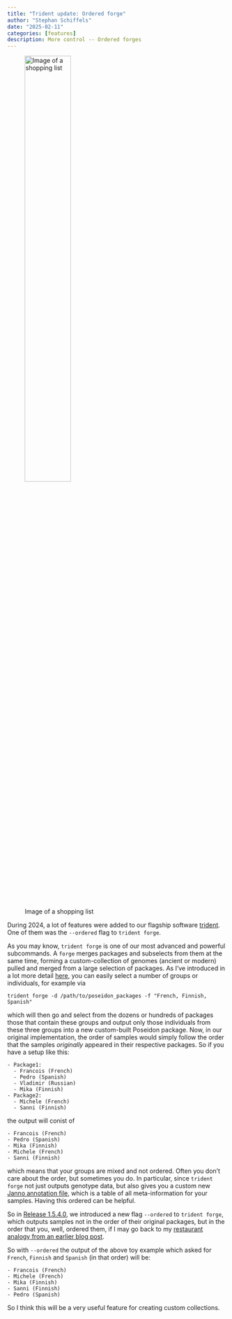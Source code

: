 ```yaml
---
title: "Trident update: Ordered forge"
author: "Stephan Schiffels"
date: "2025-02-11"
categories: [features]
description: More control -- Ordered forges
---
```


![Image of a shopping list](images_misc/pexels-cottonbro-4057737.jpg){width=50%}

During 2024, a lot of features were added to our flagship software [trident](https://www.poseidon-adna.org/#/trident). One of them was the `--ordered` flag to `trident forge`.

As you may know, `trident forge` is one of our most advanced and powerful subcommands. A `forge` merges packages and subselects from them at the same time, forming a custom-collection of genomes (ancient or modern) pulled and merged from a large selection of packages. As I've introduced in a lot more detail [here](trident_14.qmd), you can easily select a number of groups or individuals, for example via

```
trident forge -d /path/to/poseidon_packages -f "French, Finnish, Spanish"
```

which will then go and select from the dozens or hundreds of packages those that contain these groups and output only those individuals from these three groups into a new custom-built Poseidon package. Now, in our original implementation, the order of samples would simply follow the order that the samples _originally_ appeared in their respective packages. So if you have a setup like this:

```
- Package1:
  - Francois (French)
  - Pedro (Spanish)
  - Vladimir (Russian)
  - Mika (Finnish)
- Package2:
  - Michele (French)
  - Sanni (Finnish)
```

the output will conist of 

```
- Francois (French)
- Pedro (Spanish)
- Mika (Finnish)
- Michele (French)
- Sanni (Finnish)
```

which means that your groups are mixed and not ordered. Often you don't care about the order, but sometimes you do. In particular, since `trident forge` not just outputs genotype data, but also gives you a custom new [Janno annotation file](https://www.poseidon-adna.org/#/janno_details), which is a table of all meta-information for your samples. Having this ordered can be helpful.

So in [Release 1.5.4.0](https://github.com/poseidon-framework/poseidon-hs/releases/tag/v1.5.4.0), we introduced a new flag `--ordered` to `trident forge`, which outputs samples not in the order of their original packages, but in the order that you, well, ordered them, if I may go back to my [restaurant analogy from an earlier blog post](trident_14.qmd).

So with `--ordered` the output of the above toy example which asked for `French`, `Finnish` and `Spanish` (in that order) will be:

```
- Francois (French)
- Michele (French)
- Mika (Finnish)
- Sanni (Finnish)
- Pedro (Spanish)
```

So I think this will be a very useful feature for creating custom collections.
